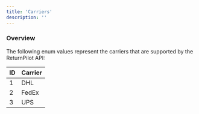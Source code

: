 ```yaml
---
title: 'Carriers'
description: ''
---
```


### Overview

The following enum values represent the carriers that are supported by the ReturnPilot API:

| ID | Carrier                  |
|----|--------------------------|
| 1  | DHL                      |
| 2  | FedEx                    |
| 3  | UPS                      |
